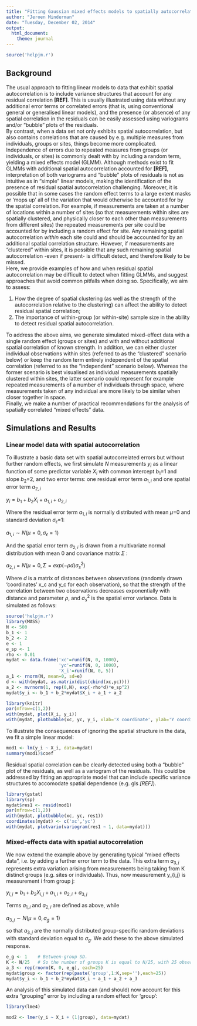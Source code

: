```yaml
---
title: "Fitting Gaussian mixed effects models to spatially autocorrelated data"
author: "Jeroen Minderman"
date: "Tuesday, December 02, 2014"
output: 
  html_document:
    theme: journal
---
```


```r
source('helpjm.r')
```

## Background
  
The usual approach to fitting linear models to data that exhibit spatial autocorrelation is to include variance structures that account for any residual correlation **[REF]**. This is usually illustrated using data without any additional error terms or correlated errors (that is, using conventional general or generalised linear models), and the presence (or absence) of any spatial correlation in the residuals can be easily assessed using variograms and/or "bubble" plots of the residuals.  
By contrast, when a data set not only exhibits spatial autocorrelation, but also contains correlations that are caused by e.g. multiple measures from individuals, groups or sites, things become more complicated. Independence of errors due to repeated measures from groups (or individuals, or sites) is commonly dealt with by including a random term, yielding a mixed effects model (GLMM). Although methods exist to fit GLMMs with additional spatial autocorrelation accounted for **[REF]**, interpretation of both variograms and "bubble" plots of residuals is not as intuitive as in "simple" linear models, making the identification of the presence of residual spatial autocorrelation challenging. Moreover, it is possible that in some cases the random effect terms to a large extent masks or 'mops up' all of the variation that would otherwise be accounted for by the spatial correlation. For example, if measurements are taken at a number of locations within a number of sites (so that measurements within sites are spatially clustered, and physically closer to each other than measurements from different sites) the repeated measurements per site could be accounted for by including a random effect for site. Any remaining spatial autocorrelation *within* each site could and should be accounted for by an additional spatial correlation structure. However, if measurements are "clustered" within sites, it is possible that any such remaining spatial autocorrelation -even if present- is difficult detect, and therefore likely to be missed.  
Here, we provide examples of how and when residual spatial autocorrelation may be difficult to detect when fitting GLMMs, and suggest approaches that avoid common pitfalls when doing so. Specifically, we aim to assess: 

1. How the degree of spatial clustering (as well as the strength of the autocorrelation relative to the clustering) can affect the ability to detect residual spatial correlation;    
2. The importance of within-group (or within-site) sample size in the ability to detect residual spatial autocorrelation.    

To address the above aims, we generate simulated mixed-effect data with a single random effect (groups or sites) and with and without additional spatial correlation of known strength. In addition, we can either cluster individual observations within sites (referred to as the "clustered" scenario below) or keep the random term entirely independent of the spatial correlation (referred to as the "independent" scenario below). Whereas the former scenario is best visualised as individual measurements spatially clustered within sites, the latter scenario could represent for example repeated measurements of a number of individuals through space, where measurements taken of any individual are more likely to be similar when closer together in space.  
Finally, we make a number of practical recommendations for the analysis of spatially correlated "mixed effects" data.  

## Simulations and Results
  
### Linear model data with spatial autocorrelation

To illustrate a basic data set with spatial autocorrelated errors but without further random effects, we first simulate $N$ measurements $y_i$ as a linear function of some predictor variable $X_i$ with common intercept $b_1$=1 and slope $b_2$=2, and two error terms: one residual error term $a_{1,i}$ and one spatial error term $a_{2,i}$
 
$y_i = b_1 + b_2X_i + a_{1,i} + a_{2,i}$
 
Where the residual error term $a_{1,i}$ is normally distributed with mean $\mu$=0 and standard deviation $\sigma_{\epsilon}$=1:  
 
$a_{1,i} \sim N(\mu = 0, \sigma_{\epsilon} = 1)$  
 
And the spatial error term $a_{2,i}$ is drawn from a multivariate normal distribution with mean 0 and covariance matrix $\Sigma$ :  
 
$a_{2,i}  = N(\mu = 0, \Sigma = exp(-\rho d)\sigma_s^2)$ 
 
Where $d$ is a matrix of distances between observations (randomly drawn 'coordinates' x_c and y_c for each observation), so that the strength of the correlation between two observations decreases exponentially with distance and parameter $\rho$, and $\sigma_s^2$ is the spatial error variance. Data is simulated as follows:  

```r
source('helpjm.r')
library(MASS)
N <- 500
b_1 <- 1
b_2 <- 2
e <- 1
e_sp <- 1
rho <- 0.01
mydat <- data.frame('xc'=runif(N, 0, 1000), 
                    'yc'=runif(N, 0, 1000),
                    'X_i'=runif(N, 0, 5))
a_1 <- rnorm(N, mean=0, sd=e)
d <- with(mydat, as.matrix(dist(cbind(xc,yc))))
a_2 <- mvrnorm(1, rep(0,N), exp(-rho*d)*e_sp^2)
mydat$y_i <- b_1 + b_2*mydat$X_i + a_1 + a_2

```
``` r
library(knitr)
par(mfrow=c(1,2))
with(mydat, plot(X_i, y_i))
with(mydat, plotbubble(xc, yc, y_i, xlab='X coordinate', ylab='Y coordinate', colsign=FALSE, size=0.5))
```  

To illustrate the consequences of ignoring the spatial structure in the data, we fit a simple linear model:  
``` r
mod1 <- lm(y_i ~ X_i, data=mydat)
summary(mod1)$coef
```
 
Residual spatial correlation can be clearly detected using both a "bubble" plot of the residuals, as well as a variogram of the residuals. This could be addressed by fitting an appropriate model that can include specific variance structures to accomodate spatial dependence (e.g. gls *[REF]*).
 
``` r
library(gstat)
library(sp)
mydat$res1 <- resid(mod1)
par(mfrow=c(1,2))
with(mydat, plotbubble(xc, yc, res1))
coordinates(mydat) <- c('xc','yc')
with(mydat, plotvario(variogram(res1 ~ 1, data=mydat)))
```

### Mixed-effects data with spatial autocorrelation

We now extend the example above by generating typical "mixed effects data", i.e. by adding a further error term to the data. This extra term $a_{3,j}$ represents extra variation arising from measurements being taking from K distinct groups (e.g. sites or individuals). Thus, now measurement y_{i,j} is measurement i from group j:  
 
$y_{i,j} = b_1 + b_2X_{i,j} + a_{1,i} + a_{2,i} + a_{3,j}$
 
Terms $a_{1,i}$ and $a_{2,i}$ are defined as above, while 

$a_{3,j} \sim N(\mu = 0, \sigma_{g} = 1)$

so that $a_{3,j}$ are the normally distributed group-specific random deviations with standard deviation equal to $\sigma_{g}$. We add these to the above simulated response.

```r
e_g <- 1    # Between-group SD.
K <- N/25   # So the number of groups K is equal to N/25, with 25 observations per group
a_3 <- rep(rnorm(K, 0, e_g), each=25)
mydat$group <- factor(rep(paste('group',1:K,sep=''),each=25))
mydat$y_i <- b_1 + b_2*mydat$X_i + a_1 + a_2 + a_3
```

An analysis of this simulated data can (and should) now account for this extra "grouping" error by including a random effect for 'group':

```r
library(lme4)
```
```r
mod2 <- lmer(y_i ~ X_i + (1|group), data=mydat)
```
